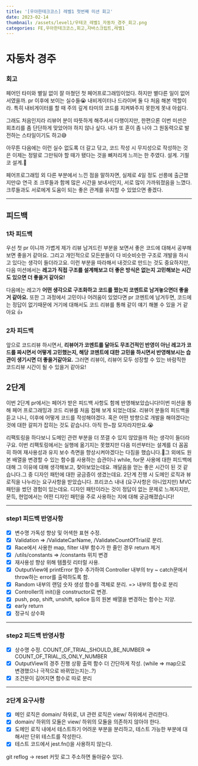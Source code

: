 ```yaml
---
title: '[우아한테크코스] 레벨1 첫번째 미션 회고'
date: 2023-02-14
thumbnail: /assets/level1/우테코_레벨1_자동차_경주_회고.png
categories: FE,우아한테크코스,회고,자바스크립트,레벨1
---
```


# 자동차 경주

### 회고

페어인 타미와 별일 없이 잘 마쳤던 첫 페어프로그래밍이었다. 하지만 별다른 일이 없어서였을까. pr 이후에 보이는 실수들😭 내비게이터나 드라이버 둘 다 처음 해본 역할이라. 특히 내비게이터를 할 때 주의 깊게 타미의 코드를 지켜봐주지 못한게 못내 아쉽다.

그래도 처음인지라 리뷰어 분이 따뜻하게 해주셔서 다행이지만, 한편으론 이번 미션은 회초리를 좀 단단하게 맞았어야 하지 않나 싶다. 내가 또 혼이 좀 나야 그 원동력으로 발전하는 스타일이기도 하고😅

아무튼 다음에는 이런 실수 없도록 더 갈고 닦고, 코드 작성 시 무지성으로 작성하는 것은 이제는 정말로 그만둬야 할 때가 됐다는 것을 뼈저리게 느끼는 한 주였다. 설계. 기필코 설계.😤

페어프로그래밍 외 다른 부분에서 느낀 점을 말하자면, 실제로 4일 정도 선릉에 출근했지만😜 연극 조 크루들과 함께 많은 시간을 보내서인지, 서로 많이 가까워졌음을 느꼈다. 크루들과도 서로에게 도움이 되는 좋은 관계를 유지할 수 있었으면 좋겠다.

---

## 피드백

### 1차 피드백

우선 첫 pr 이니까 가볍게 제가 리뷰 남겨드린 부분을 보면서 좋은 코드에 대해서 공부해보면 좋을거 같아요. 그리고 개인적으로 모든분들이 다 비슷비슷한 구조로 개발을 하시고 있다는 생각이 들더라고요. 이런 부분을 따라해서 내것으로 만드는 것도 중요하지만, 다음 미션에서는 **레고가 직접 구조를 설계해보고 더 좋은 방식은 없는지 고민해보는 시간도 있으면 더 좋을거 같아요!**

다음에는 레고가 **어떤 생각으로 구조화하고 코드를 짰는지 코멘트로 남겨놓으면더 좋을거 같아요.** 또한 그 과정에서 고민이나 어려움이 있었다면 pr 코멘트에 남겨두면, 코드에는 정답이 없기때문에 거기에 대해서도 코드 리뷰를 통해 같이 얘기 해볼 수 있을 거 같아요 👍

### 2차 피드백

앞으로 코드리뷰 하시면서, **리뷰어가 코멘트를 달아도 무조건적인 반영이 아닌 레고가 코드를 짜시면서 어떻게 고민했는지, 해당 코멘트에 대한 고민을 하시면서 반영해보시는 습관이 생기시면 더 좋을거같아요.** 그러면 리뷰이, 리뷰어 모두 성장할 수 있는 바람직한 코드리뷰 시간이 될 수 있을거 같아요!

## 2단계

이번 2단계 pr에서는 페어가 받은 피드백 사항도 함께 반영해보았습니다!이번 미션을 통해 페어 프로그래밍과 코드 리뷰를 처음 접해 보게 되었는데요. 리뷰어 분들의 피드백을 듣고 나니, 이후에 어떻게 코드를 작성해야겠다. 혹은 어떤 방향으로 개발을 해야겠다는 것에 대한 갈피가 잡히는 것도 같습니다. 아직 한~참 모자라지만요.😭

리팩토링을 하다보니 도메인 관련 부분을 더 쪼갤 수 있지 않았을까 하는 생각이 들더라구요. 이번 리팩토링에서는 실행에 옮기지는 못했지만 다음 미션부터는 설계를 더 꼼꼼히 하여 재사용성과 유지 보수 측면을 향상시켜야겠다는 다짐을 했습니다.💪그 외에도 원본 배열을 변경할 수 있는 함수를 사용하는 습관이나 while, for문 사용에 대한 피드백에 대해 그 이유에 대해 생각해보고, 찾아보았는데요. 깨달음을 얻는 좋은 시간이 된 것 같습니다.그 중 디자인 패턴에 대한 궁금증이 생겼는데요. 2단계 진행 시 도메인 로직과 뷰 로직을 나누라는 요구사항을 받았습니다. 프리코스 내내 (요구사항은 아니었지만) MVC 패턴을 썼던 경험이 있는데요. 디자인 패턴이라는 것이 정답이 없는 문제로 느껴지지만, 문득, 현업에서는 어떤 디자인 패턴을 주로 사용하는 지에 대해 궁금해졌습니다!

---

### step1 피드백 반영사항

- [x] 변수명 가독성 향상 및 어색한 표현 수정.
- [x] Validation => /ValidateCarName, /ValidateCountOfTrial로 분리.
- [x] Race에서 사용한 map, filter 내부 함수가 한 줄인 경우 return 제거
- [x] /utils/constants => /constants 위치 변경
- [x] 재사용성 향상 위해 템플릿 리터럴 사용.
- [x] OutputView에 printError 함수 추가하여 Controller 내부의 try ~ catch문에서 throw하는 error를 출력하도록 함.
- [x] Random 내부의 랜덤 숫자 생성 함수를 객체로 분리. => 내부의 함수로 분리
- [x] Controller의 init()을 constructor로 변경.
- [x] push, pop, shift, unshift, splice 등의 원본 배열을 변경하는 함수는 지양.
- [x] early return
- [x] 정규식 상수화

---

### step2 피드백 반영사항

- [x] 상수명 수정. COUNT_OF_TRIAL_SHOULD_BE_NUMBER => COUNT_OF_TRIAL_IS_ONLY_NUMBER
- [x] OutputView의 경주 진행 상황 출력 함수 더 간단하게 작성. (while => map으로 변경했으나 극적으로 바뀌었는지는..?)
- [x] 조건문이 길어지면 함수로 따로 분리

---

### 2단계 요구사항

- [x] 메인 로직은 domain/ 하위로, UI 관련 로직은 view/ 하위에서 관리한다.
- [x] domain/ 하위의 모듈은 view/ 하위의 모듈을 의존하지 않아야 한다.
- [x] 도메인 로직 내에서 테스트하기 어려운 부분을 분리하고, 테스트 가능한 부분에 대해서만 단위 테스트를 작성한다.
- [x] 테스트 코드에서 jest.fn()을 사용하지 않는다.

git reflog → reset 커밋 로그 주소하면 돌아갈수 있다.
